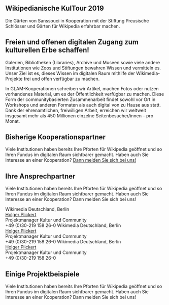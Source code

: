 {{GLAMpage/top}}
{{GLAMpage/Header/top}}
{{GLAMpage/Header/Slide/top|image=Gruppenfoto Wikipedianische KulTour Potsdam 2019-1.jpg}}
== Wikipedianische KulTour&nbsp;2019==
Die Gärten von Sanssouci in Kooperation mit der Stiftung Preusische Schlösser und Gärten  für Wikipedia erfahrbar machen.
{{GLAMpage/Button|link=Wikipedia:W:GLAM/GLAM_on_Tour|text=Weiterlesen}}
{{GLAMpage/Header/Slide/bottom}}
{{GLAMpage/Header/bottom}}

{{GLAMpage/Section/top}}
==Freien und offenen digitalen Zugang zum kulturellen Erbe schaffen!==
Galerien, Bibliotheken (Libraries), Archive und Museen sowie viele andere Institutionen wie Zoos und Stiftungen bewahren Wissen und vermitteln es. Unser Ziel ist es, dieses Wissen im digitalen Raum mithilfe der Wikimedia-Projekte frei und offen verfügbar zu machen.

In GLAM-Kooperationen schreiben wir Artikel, machen Fotos oder nutzen vorhandenes Material, um es der Öffentlichkeit verfügbar zu machen. Diese Form der communitybasierten Zusammenarbeit findet sowohl vor Ort in Workshops und anderen Formaten als auch digital von zu Hause aus statt. Dank der ehrenamtlichen, freiwilligen Arbeit, erreichen wir weltweit insgesamt mehr als 450 Millionen einzelne Seitenbesucher/innen – pro Monat.
{{GLAMpage/Section/bottom}}

{{GLAMpage/Section/top|classes=bg-grey}}
==Bisherige Kooperationspartner==
Viele Institutionen haben bereits Ihre Pforten für Wikipedia geöffnet und so Ihren Fundus im digitalen Raum sichtbarer gemacht. 
Haben auch Sie Interesse an einer Kooperation? [[WP:GLAM|Dann melden Sie sich bei uns!]]
{{GLAMpage/Section/bottom}}
{{GLAMpage/Section/top|classes=bg-grey|innerclasses=wide glam-logos}}
{{GLAMpage/Logo|image=Bundesdenkmalamt logo.svg|link=Wikipedia:WikiProjekt Österreichische Denkmallisten/Scanner-Projekt|title=XXX}}
{{GLAMpage/Logo|image=Stadt-Braunschweig-Stadtarchiv-Logo.svg|link=Wikipedia:Stadtarchiv Braunschweig|title=XXX}}
{{GLAMpage/Logo|image=Braunschweigisches_Landesmuseum_Logo_Dachmarke.jpg|140px|link=Wikipedia:GLAM/GLAM on Tour/Die Römer kommen!|title=XXX}}
{{GLAMpage/Logo|image=Hamburg Museum Logo.png|link=Wikipedia:Museum für Hamburgische Geschichte|title=XXX}}
{{GLAMpage/Logo|image=AMH SHHM Logo.svg|140px|link=Wikipedia:Archäologisches Museum Hamburg|title=XXX}}
{{GLAMpage/Logo|image=Deutsches Archäologisches Institut Logo.svg|link=Wikipedia:GLAM/Deutsches Archäologisches Institut|title=XXX}}
{{GLAMpage/Logo|image=OKFN Main logo.png|link=Meta:Wikimedian in Residence on Open Science|title=XXX}}
{{GLAMpage/Logo|image=Stiftung Stadtmuseum Berlin Wortmarke mehrzeilig.svg|link=Wikipedia:GLAM/Stadtmuseum Berlin|title=XXX}}
{{GLAMpage/Logo|image=Bundeskunsthalle Logo.gif|140px|link=Wikipedia:GLAM/GLAM on Tour/Outer Space (Bundeskunsthalle)|title=XXX}}
{{GLAMpage/Logo|image=Logo VfGH 2016.svg|link=Wikipedia:GLAM/Wikipedian in Residence am österreichischen Verfassungsgerichtshof|title=XXX}}
{{GLAMpage/Logo|image=Logo_University_of_Heidelberg.svg|link=Wikipedia:GLAM/GLAM_on_Tour/Antikenmuseum_und_Abguss-Sammlung_Heidelberg|title=XXX}}
{{GLAMpage/Logo|image=HF Logo quer rgb-01.svg|link=Wikipedia:WikiProjekt Humboldt Forum|title=XXX}}
{{GLAMpage/Section/bottom}}

{{GLAMpage/Section/top}}
==Ihre Ansprechpartner==
Viele Institutionen haben bereits Ihre Pforten für Wikipedia geöffnet und so Ihren Fundus im digitalen Raum sichtbarer gemacht. 
Haben auch Sie Interesse an einer Kooperation? Dann melden Sie sich bei uns!
<div class="glam-row-3">
{{GLAMpage/Circle/top|image=2018-11-03 Wikipedianische KulTour Humboldtforum2018 by DCB–017.jpg}}
Wikimedia Deutschland, Berlin<br>
[mailto:holger.plickert@wikimedia.de?subject=GLAM Holger Plickert]<br>
Projektmanager Kultur und Community<br>
+49 (0)30-219 158 26-0
{{GLAMpage/Circle/bottom}}
{{GLAMpage/Circle/top|image=2018-11-03 Wikipedianische KulTour Humboldtforum2018 by DCB–017.jpg}}
Wikimedia Deutschland, Berlin<br>
[mailto:holger.plickert@wikimedia.de?subject=GLAM Holger Plickert]<br>
Projektmanager Kultur und Community<br>
+49 (0)30-219 158 26-0
{{GLAMpage/Circle/bottom}}
{{GLAMpage/Circle/top|image=2018-11-03 Wikipedianische KulTour Humboldtforum2018 by DCB–017.jpg}}
Wikimedia Deutschland, Berlin<br>
[mailto:holger.plickert@wikimedia.de?subject=GLAM Holger Plickert]<br>
Projektmanager Kultur und Community<br>
+49 (0)30-219 158 26-0
{{GLAMpage/Circle/bottom}}
</div>
{{GLAMpage/Section/bottom}}

{{GLAMpage/Section/top|classes=bg-grey}}
==Einige Projektbeispiele==

Viele Institutionen haben bereits Ihre Pforten für Wikipedia geöffnet und so Ihren Fundus im digitalen Raum sichtbarer gemacht. 
Haben auch Sie Interesse an einer Kooperation? Dann melden Sie sich bei uns!
<gallery>
</gallery>
{{GLAMpage/Section/bottom}}
{{GLAMpage/bottom}}